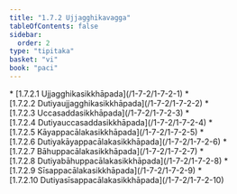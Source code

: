 ```yaml
---
title: "1.7.2 Ujjagghikavagga"
tableOfContents: false
sidebar:
  order: 2
type: "tipitaka"
basket: "vi"
book: "paci"
---
```



<DynamicBreadcrumb />



<TableOfContents book="paci" section="1.7.2">
* [1.7.2.1 Ujjagghikasikkhāpada](/1-7-2/1-7-2-1)
* [1.7.2.2 Dutiyaujjagghikasikkhāpada](/1-7-2/1-7-2-2)
* [1.7.2.3 Uccasaddasikkhāpada](/1-7-2/1-7-2-3)
* [1.7.2.4 Dutiyauccasaddasikkhāpada](/1-7-2/1-7-2-4)
* [1.7.2.5 Kāyappacālakasikkhāpada](/1-7-2/1-7-2-5)
* [1.7.2.6 Dutiyakāyappacālakasikkhāpada](/1-7-2/1-7-2-6)
* [1.7.2.7 Bāhuppacālakasikkhāpada](/1-7-2/1-7-2-7)
* [1.7.2.8 Dutiyabāhuppacālakasikkhāpada](/1-7-2/1-7-2-8)
* [1.7.2.9 Sīsappacālakasikkhāpada](/1-7-2/1-7-2-9)
* [1.7.2.10 Dutiyasīsappacālakasikkhāpada](/1-7-2/1-7-2-10)
</TableOfContents>